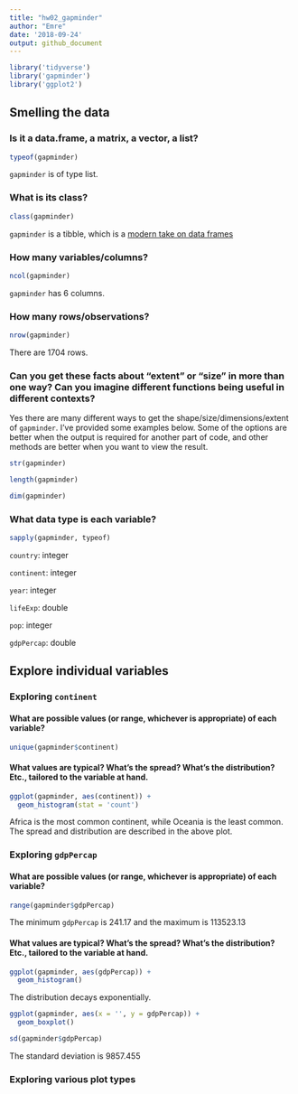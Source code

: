 ```yaml
---
title: "hw02_gapminder"
author: "Emre"
date: '2018-09-24'
output: github_document
---
```


```r
library('tidyverse')
library('gapminder')
library('ggplot2')
```

## Smelling the data

### Is it a data.frame, a matrix, a vector, a list?
```r
typeof(gapminder)
```
`gapminder` is of type list.

### What is its class?

```r
class(gapminder)
```
`gapminder` is a tibble, which is a [modern take on data frames](https://cran.r-project.org/web/packages/tibble/vignettes/tibble.html)

### How many variables/columns?
```r
ncol(gapminder)
```
`gapminder` has 6 columns.

### How many rows/observations?
```r
nrow(gapminder)
```
There are 1704 rows.

### Can you get these facts about “extent” or “size” in more than one way? Can you imagine different functions being useful in different contexts?

Yes there are many different ways to get the shape/size/dimensions/extent of `gapminder`. I've provided some examples below. Some of the options are better when the output is required for another part of code, and other methods are better when you want to view the result.
```r
str(gapminder)
```
```r
length(gapminder)
```
```r
dim(gapminder)
```

### What data type is each variable?
```r
sapply(gapminder, typeof)
```
`country`: integer

`continent`: integer

`year`: integer

`lifeExp`: double

`pop`: integer

`gdpPercap`: double

## Explore individual variables

### Exploring `continent`

#### What are possible values (or range, whichever is appropriate) of each variable?
```r
unique(gapminder$continent)
```

#### What values are typical? What’s the spread? What’s the distribution? Etc., tailored to the variable at hand.
```r
ggplot(gapminder, aes(continent)) +
  geom_histogram(stat = 'count')
```
Africa is the most common continent, while Oceania is the least common. The spread and distribution are described in the above plot.

### Exploring `gdpPercap`

#### What are possible values (or range, whichever is appropriate) of each variable?
```r
range(gapminder$gdpPercap)
```
The minimum `gdpPercap` is 241.17 and the maximum is 113523.13

#### What values are typical? What’s the spread? What’s the distribution? Etc., tailored to the variable at hand.
```r
ggplot(gapminder, aes(gdpPercap)) +
  geom_histogram()
```
The distribution decays exponentially.
```r
ggplot(gapminder, aes(x = '', y = gdpPercap)) +
  geom_boxplot()
```
```r
sd(gapminder$gdpPercap)
```
The standard deviation is 9857.455

### Exploring various plot types
